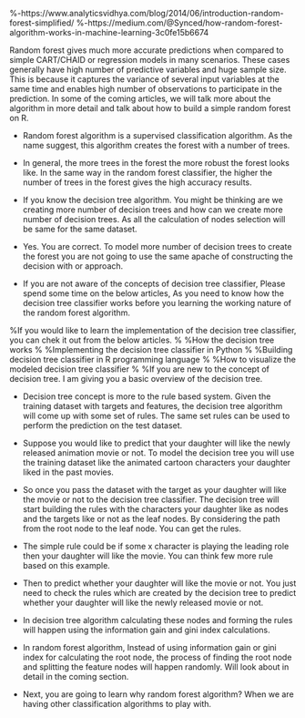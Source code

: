 
%-https://www.analyticsvidhya.com/blog/2014/06/introduction-random-forest-simplified/
%-https://medium.com/@Synced/how-random-forest-algorithm-works-in-machine-learning-3c0fe15b6674


\subsection*{End Notes}
Random forest gives much more accurate predictions when compared to simple CART/CHAID or regression models in many scenarios. These cases generally have high number of predictive variables and huge sample size. This is because it captures the variance of several input variables at the same time and enables high number of observations to participate in the prediction. In some of the coming articles, we will talk more about the algorithm in more detail and talk about how to build a simple random forest on R.


\subsection*{What is Random forest algorithm?}

*  Random forest algorithm is a supervised classification algorithm. As the name suggest, this algorithm creates the forest with a number of trees.

*  In general, the more trees in the forest the more robust the forest looks like. In the same way in the random forest classifier, the higher the number of trees in the forest gives the high accuracy results.

*  If you know the decision tree algorithm. You might be thinking are we creating more number of decision trees and how can we create more number of decision trees. As all the calculation of nodes selection will be same for the same dataset.

*  Yes. You are correct. To model more number of decision trees to create the forest you are not going to use the same apache of constructing the decision with \textbf{information gain} or \textbf{gini index} approach.

*  If you are not aware of the concepts of decision tree classifier, Please spend some time on the below articles, As you need to know how the decision tree classifier works before you learning the working nature of the random forest algorithm. 



%If you would like to learn the implementation of the decision tree classifier, you can chek it out from the below articles.
%
%How the decision tree works
%
%Implementing the decision tree classifier in Python
%
%Building decision tree classifier in R programming language
%
%How to visualize the modeled decision tree classifier
%
%If you are new to the concept of decision tree. I am giving you a basic overview of the decision tree.

\subsection*{Basic Decision Tree Concept}

*  Decision tree concept is more to the rule based system. Given the training dataset with targets and features, the decision tree algorithm will come up with some set of rules. The same set rules can be used to perform the prediction on the test dataset.

*  Suppose you would like to predict that your daughter will like the newly released animation movie or not. To model the decision tree you will use the training dataset like the animated cartoon characters your daughter liked in the past movies.

*  So once you pass the dataset with the target as your daughter will like the movie or not to the decision tree classifier. The decision tree will start building the rules with the characters your daughter like as nodes and the targets like or not as the leaf nodes. By considering the path from the root node to the leaf node. You can get the rules.

*  The simple rule could be if some x character is playing the leading role then your daughter will like the movie. You can think few more rule based on this example.

*  Then to predict whether your daughter will like the movie or not. You just need to check the rules which are created by the decision tree to predict whether your daughter will like the newly released movie or not.
*  In decision tree algorithm calculating these nodes and forming the rules will happen using the information gain and gini index calculations.

*  In random forest algorithm, Instead of using information gain or gini index for calculating the root node, the process of finding the root node and splitting the feature nodes will happen randomly. Will look about in detail in the coming section.

*  Next, you are going to learn why random forest algorithm? When we are having other classification algorithms to play with.



